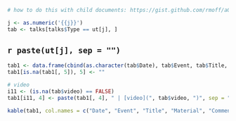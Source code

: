 ```r
# how to do this with child documents: https://gist.github.com/rmoff/a043676a2f084b81a434

j <- as.numeric('{{j}}')
tab <- talks[talks$Type == ut[j], ]
```

## `r paste(ut[j], sep = "")` {-} 

```r
tab1 <- data.frame(cbind(as.character(tab$Date), tab$Event, tab$Title, paste("[slides](", tab$slides, ")", sep = "")), tab$comment)
tab1[is.na(tab1[, 5]), 5] <- ""

# video
i11 <- (is.na(tab$video) == FALSE)
tab1[i11, 4] <- paste(tab1[, 4], " | [video](", tab$video, ")", sep = "")[i11]

kable(tab1, col.names = c("Date", "Event", "Title", "Material", "Comment"))
```

